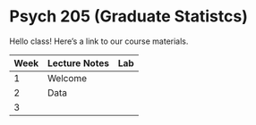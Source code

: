 # Psych 205 (Graduate Statistcs)

Hello class! Here's a link to our course materials.

| Week | Lecture Notes | Lab |
|------|---------------|-----|
| 1    | Welcome       |     |
| 2    | Data          |     |
| 3    |               |     |

